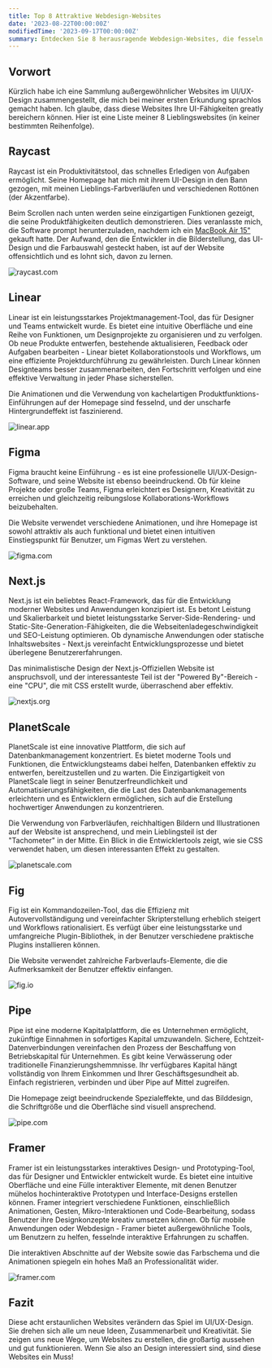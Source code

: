 ```yaml
---
title: Top 8 Attraktive Webdesign-Websites
date: '2023-08-22T00:00:00Z'
modifiedTime: '2023-09-17T00:00:00Z'
summary: Entdecken Sie 8 herausragende Webdesign-Websites, die fesseln und inspirieren.
---
```


## Vorwort

Kürzlich habe ich eine Sammlung außergewöhnlicher Websites im UI/UX-Design zusammengestellt, die mich bei meiner ersten Erkundung sprachlos gemacht haben. Ich glaube, dass diese Websites Ihre UI-Fähigkeiten greatly bereichern können. Hier ist eine Liste meiner 8 Lieblingswebsites (in keiner bestimmten Reihenfolge).

## Raycast

Raycast ist ein Produktivitätstool, das schnelles Erledigen von Aufgaben ermöglicht. Seine Homepage hat mich mit ihrem UI-Design in den Bann gezogen, mit meinen Lieblings-Farbverläufen und verschiedenen Rottönen (der Akzentfarbe).

Beim Scrollen nach unten werden seine einzigartigen Funktionen gezeigt, die seine Produktfähigkeiten deutlich demonstrieren. Dies veranlasste mich, die Software prompt herunterzuladen, nachdem ich ein [MacBook Air 15"](/uses) gekauft hatte. Der Aufwand, den die Entwickler in die Bilderstellung, das UI-Design und die Farbauswahl gesteckt haben, ist auf der Website offensichtlich und es lohnt sich, davon zu lernen.

<Image
  src='/images/blog/top-8-attractive-web-design-websites/raycast-com.png'
  width={1920}
  height={1024}
  alt='raycast.com'
/>

<LinkCard href='https://www.raycast.com' hostname='raycast.com' title='Raycast' />

## Linear

Linear ist ein leistungsstarkes Projektmanagement-Tool, das für Designer und Teams entwickelt wurde. Es bietet eine intuitive Oberfläche und eine Reihe von Funktionen, um Designprojekte zu organisieren und zu verfolgen. Ob neue Produkte entwerfen, bestehende aktualisieren, Feedback oder Aufgaben bearbeiten - Linear bietet Kollaborationstools und Workflows, um eine effiziente Projektdurchführung zu gewährleisten. Durch Linear können Designteams besser zusammenarbeiten, den Fortschritt verfolgen und eine effektive Verwaltung in jeder Phase sicherstellen.

Die Animationen und die Verwendung von kachelartigen Produktfunktions-Einführungen auf der Homepage sind fesselnd, und der unscharfe Hintergrundeffekt ist faszinierend.

<Image
  src='/images/blog/top-8-attractive-web-design-websites/linear-app.png'
  width={1920}
  height={1024}
  alt='linear.app'
/>

<LinkCard href='https://linear.app' hostname='linear.app' title='Linear' />

## Figma

Figma braucht keine Einführung - es ist eine professionelle UI/UX-Design-Software, und seine Website ist ebenso beeindruckend. Ob für kleine Projekte oder große Teams, Figma erleichtert es Designern, Kreativität zu erreichen und gleichzeitig reibungslose Kollaborations-Workflows beizubehalten.

Die Website verwendet verschiedene Animationen, und ihre Homepage ist sowohl attraktiv als auch funktional und bietet einen intuitiven Einstiegspunkt für Benutzer, um Figmas Wert zu verstehen.

<Image
  src='/images/blog/top-8-attractive-web-design-websites/figma-com.png'
  width={1920}
  height={1024}
  alt='figma.com'
/>

<LinkCard href='https://www.figma.com' hostname='figma.com' title='Figma' />

## Next.js

Next.js ist ein beliebtes React-Framework, das für die Entwicklung moderner Websites und Anwendungen konzipiert ist. Es betont Leistung und Skalierbarkeit und bietet leistungsstarke Server-Side-Rendering- und Static-Site-Generation-Fähigkeiten, die die Webseitenladegeschwindigkeit und SEO-Leistung optimieren. Ob dynamische Anwendungen oder statische Inhaltswebsites - Next.js vereinfacht Entwicklungsprozesse und bietet überlegene Benutzererfahrungen.

Das minimalistische Design der Next.js-Offiziellen Website ist anspruchsvoll, und der interessanteste Teil ist der "Powered By"-Bereich - eine "CPU", die mit CSS erstellt wurde, überraschend aber effektiv.

<Image
  src='/images/blog/top-8-attractive-web-design-websites/nextjs-org.png'
  width={1920}
  height={1024}
  alt='nextjs.org'
/>

<LinkCard href='https://nextjs.org' hostname='nextjs.org' title='Nextjs' />

## PlanetScale

PlanetScale ist eine innovative Plattform, die sich auf Datenbankmanagement konzentriert. Es bietet moderne Tools und Funktionen, die Entwicklungsteams dabei helfen, Datenbanken effektiv zu entwerfen, bereitzustellen und zu warten. Die Einzigartigkeit von PlanetScale liegt in seiner Benutzerfreundlichkeit und Automatisierungsfähigkeiten, die die Last des Datenbankmanagements erleichtern und es Entwicklern ermöglichen, sich auf die Erstellung hochwertiger Anwendungen zu konzentrieren.

Die Verwendung von Farbverläufen, reichhaltigen Bildern und Illustrationen auf der Website ist ansprechend, und mein Lieblingsteil ist der "Tachometer" in der Mitte. Ein Blick in die Entwicklertools zeigt, wie sie CSS verwendet haben, um diesen interessanten Effekt zu gestalten.

<Image
  src='/images/blog/top-8-attractive-web-design-websites/planetscale-com.png'
  width={1920}
  height={1024}
  alt='planetscale.com'
/>

<LinkCard href='https://planetscale.com' hostname='planetscale.com' title='PlanetScale' />

## Fig

Fig ist ein Kommandozeilen-Tool, das die Effizienz mit Autovervollständigung und vereinfachter Skripterstellung erheblich steigert und Workflows rationalisiert. Es verfügt über eine leistungsstarke und umfangreiche Plugin-Bibliothek, in der Benutzer verschiedene praktische Plugins installieren können.

Die Website verwendet zahlreiche Farbverlaufs-Elemente, die die Aufmerksamkeit der Benutzer effektiv einfangen.

<Image src='/images/blog/top-8-attractive-web-design-websites/fig-io.png' width={1920} height={1024} alt='fig.io' />

<LinkCard href='https://fig.io' hostname='fig.io' title='Fig' />

## Pipe

Pipe ist eine moderne Kapitalplattform, die es Unternehmen ermöglicht, zukünftige Einnahmen in sofortiges Kapital umzuwandeln. Sichere, Echtzeit-Datenverbindungen vereinfachen den Prozess der Beschaffung von Betriebskapital für Unternehmen. Es gibt keine Verwässerung oder traditionelle Finanzierungshemmnisse. Ihr verfügbares Kapital hängt vollständig von Ihrem Einkommen und Ihrer Geschäftsgesundheit ab. Einfach registrieren, verbinden und über Pipe auf Mittel zugreifen.

Die Homepage zeigt beeindruckende Spezialeffekte, und das Bilddesign, die Schriftgröße und die Oberfläche sind visuell ansprechend.

<Image src='/images/blog/top-8-attractive-web-design-websites/pipe-com.png' width={1920} height={1024} alt='pipe.com' />

<LinkCard href='https://pipe.com' hostname='pipe.com' title='Pipe' />

## Framer

Framer ist ein leistungsstarkes interaktives Design- und Prototyping-Tool, das für Designer und Entwickler entwickelt wurde. Es bietet eine intuitive Oberfläche und eine Fülle interaktiver Elemente, mit denen Benutzer mühelos hochinteraktive Prototypen und Interface-Designs erstellen können. Framer integriert verschiedene Funktionen, einschließlich Animationen, Gesten, Mikro-Interaktionen und Code-Bearbeitung, sodass Benutzer ihre Designkonzepte kreativ umsetzen können. Ob für mobile Anwendungen oder Webdesign - Framer bietet außergewöhnliche Tools, um Benutzern zu helfen, fesselnde interaktive Erfahrungen zu schaffen.

Die interaktiven Abschnitte auf der Website sowie das Farbschema und die Animationen spiegeln ein hohes Maß an Professionalität wider.

<Image
  src='/images/blog/top-8-attractive-web-design-websites/framer-com.png'
  width={1920}
  height={1024}
  alt='framer.com'
/>

<LinkCard href='https://www.framer.com' hostname='framer.com' title='Framer' />

## Fazit

Diese acht erstaunlichen Websites verändern das Spiel im UI/UX-Design. Sie drehen sich alle um neue Ideen, Zusammenarbeit und Kreativität. Sie zeigen uns neue Wege, um Websites zu erstellen, die großartig aussehen und gut funktionieren. Wenn Sie also an Design interessiert sind, sind diese Websites ein Muss!